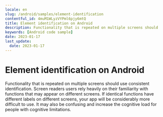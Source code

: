 ```yaml
---
locale: en
slug: /android/samples/element-identification
contentful_id: 4muM1WLyzVYPml6pjy6mtQ
title: Element identification on Android
description: Functionality that is repeated on multiple screens should use consistent identification.
keywords: [Android code sample]
date: 2023-01-17
last_update:
  date: 2023-01-17
---
```


# Element identification on Android

Functionality that is repeated on multiple screens should use consistent identification. Screen readers users rely heavily on their familiarity with functions that may appear on different screens. If identical functions have different labels on different screens, your app will be considerably more difficult to use. It may also be confusing and increase the cognitive load for people with cognitive limitations.

<CodeSample id="element-identification" locale="en" platform="android"/>
